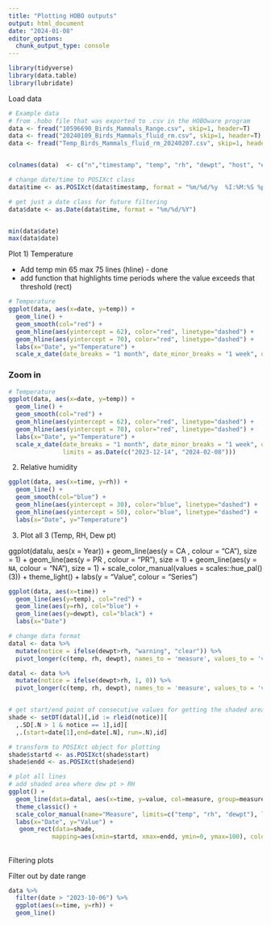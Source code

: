 ```yaml
---
title: "Plotting HOBO outputs"
output: html_document
date: "2024-01-08"
editor_options: 
  chunk_output_type: console
---
```


```r
library(tidyverse)
library(data.table)
library(lubridate)
```

Load data
```r
# Example data
# from .hobo file that was exported to .csv in the HOBOware program
data <- fread("10596690_Birds_Mammals_Range.csv", skip=1, header=T)
data <- fread("20240109_Birds_Mammals_fluid_rm.csv", skip=1, header=T)
data <- fread("Temp_Birds_Mammals_fluid_rm_20240207.csv", skip=1, header=T)


colnames(data)  <- c("n","timestamp", "temp", "rh", "dewpt", "host", "end")

# change date/time to POSIXct class
data$time <- as.POSIXct(data$timestamp, format = "%m/%d/%y  %I:%M:%S %p")

# get just a date class for future filtering
data$date <- as.Date(data$time, format = "%m/%d/%Y")


min(data$date) 
max(data$date)
```


Plot
1) Temperature

* Add temp min 65 max 75 lines (hline) - done
* add function that highlights time periods where the value exceeds that threshold (rect)

```r
# Temperature
ggplot(data, aes(x=date, y=temp)) +
  geom_line() +
  geom_smooth(col="red") +
  geom_hline(aes(yintercept = 62), color="red", linetype="dashed") +
  geom_hline(aes(yintercept = 70), color="red", linetype="dashed") +
  labs(x="Date", y="Temperature") +
  scale_x_date(date_breaks = "1 month", date_minor_breaks = "1 week", date_labels = "%B")
```

### Zoom in
```r
# Temperature
ggplot(data, aes(x=date, y=temp)) +
  geom_line() +
  geom_smooth(col="red") +
  geom_hline(aes(yintercept = 62), color="red", linetype="dashed") +
  geom_hline(aes(yintercept = 70), color="red", linetype="dashed") +
  labs(x="Date", y="Temperature") +
  scale_x_date(date_breaks = "1 month", date_minor_breaks = "1 week", date_labels = "%B",
               limits = as.Date(c("2023-12-14", "2024-02-08")))
```



2) Relative humidity
```r
ggplot(data, aes(x=time, y=rh)) +
  geom_line() +
  geom_smooth(col="blue") +
  geom_hline(aes(yintercept = 30), color="blue", linetype="dashed") +
  geom_hline(aes(yintercept = 50), color="blue", linetype="dashed") +
  labs(x="Date", y="Temperature")
```


3) Plot all 3 (Temp, RH, Dew pt)

ggplot(datalu, aes(x = Year)) +
    geom_line(aes(y = CA  , colour = "CA"), size = 1) +
    geom_line(aes(y = PR  , colour = "PR"), size = 1) +
    geom_line(aes(y = `NA`, colour = "NA"), size = 1) +
    scale_color_manual(values = scales::hue_pal()(3)) +
    theme_light() +
    labs(y = "Value",
         colour = "Series")

```r
ggplot(data, aes(x=time)) +
  geom_line(aes(y=temp), col="red") +
  geom_line(aes(y=rh), col="blue") +
  geom_line(aes(y=dewpt), col="black") +
  labs(x="Date") 

# change data format
datal <- data %>% 
  mutate(notice = ifelse(dewpt>rh, "warning", "clear")) %>% 
  pivot_longer(c(temp, rh, dewpt), names_to = 'measure', values_to = 'value') 

datal <- data %>% 
  mutate(notice = ifelse(dewpt>rh, 1, 0)) %>% 
  pivot_longer(c(temp, rh, dewpt), names_to = 'measure', values_to = 'value') 


# get start/end point of consecutive values for getting the shaded area
shade <- setDT(datal)[,id := rleid(notice)][
  ,.SD[.N > 1 & notice == 1],id][
  ,.(start=date[1],end=date[.N], run=.N),id]

# transform to POSIXct object for plotting
shade$startd <- as.POSIXct(shade$start)
shade$endd <- as.POSIXct(shade$end)

# plot all lines
# add shaded area where dew pt > RH 
ggplot() +
  geom_line(data=datal, aes(x=time, y=value, col=measure, group=measure), size=1) +
  theme_classic() +
  scale_color_manual(name="Measure", limits=c("temp", "rh", "dewpt"), labels = c("Temperature", "RH", "Dew point"), values = c("red", "blue", "black")) + 
  labs(x="Date", y="Value") +
   geom_rect(data=shade, 
            mapping=aes(xmin=startd, xmax=endd, ymin=0, ymax=100), color='grey', alpha=0.2)
```




##
Filtering plots 

Filter out by date range
```r
data %>% 
  filter(date > "2023-10-06") %>% 
  ggplot(aes(x=time, y=rh)) +
  geom_line()
```